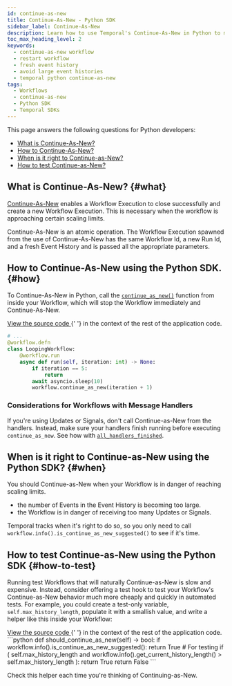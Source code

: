 ```yaml
---
id: continue-as-new
title: Continue-As-New - Python SDK
sidebar_label: Continue-As-New
description: Learn how to use Temporal's Continue-As-New in Python to manage large Event Histories by atomically creating new Workflow Executions with the same Workflow Id and fresh parameters.
toc_max_heading_level: 2
keywords:
  - continue-as-new workflow
  - restart workflow
  - fresh event history
  - avoid large event histories
  - temporal python continue-as-new
tags:
  - Workflows
  - continue-as-new
  - Python SDK
  - Temporal SDKs
---
```


This page answers the following questions for Python developers:

- [What is Continue-As-New?](#what)
- [How to Continue-As-New?](#how)
- [When is it right to Continue-as-New?](#when)
- [How to test Continue-as-New?](#how-to-test)

## What is Continue-As-New? {#what}

[Continue-As-New](/workflow-execution/continue-as-new) enables a Workflow Execution to close successfully and create a new Workflow Execution. This is necessary when the workflow is approaching certain scaling limits.

Continue-As-New is an atomic operation. The Workflow Execution spawned from the use of Continue-As-New has the same Workflow Id, a new Run Id, and a fresh Event History and is passed all the appropriate parameters.

## How to Continue-As-New using the Python SDK. {#how}

To Continue-As-New in Python, call the [`continue_as_new()`](https://python.temporal.io/temporalio.workflow.html#continue_as_new) function from inside your Workflow, which will stop the Workflow immediately and Continue-As-New.

<div class="copycode-notice-container">
  <a href="https://github.com/temporalio/documentation/blob/main/sample-apps/python/continue_as_new/your_workflows_dacx.py">
    View the source code
  </a>{' '}
  in the context of the rest of the application code.
</div>

```python
# ...
@workflow.defn
class LoopingWorkflow:
    @workflow.run
    async def run(self, iteration: int) -> None:
        if iteration == 5:
            return
        await asyncio.sleep(10)
        workflow.continue_as_new(iteration + 1)
```

### Considerations for Workflows with Message Handlers

If you're using Updates or Signals, don't call Continue-as-New from the handlers. Instead, make sure your handlers finish running before executing `continue_as_new`. See how with [`all_handlers_finished`](message-passing#wait-for-message-handlers).

## When is it right to Continue-as-New using the Python SDK? {#when}

You should Continue-as-New when your Workflow is in danger of reaching scaling limits.

- the number of Events in the Event History is becoming too large.
- the Workflow is in danger of receiving too many Updates or Signals.

Temporal tracks when it's right to do so, so you only need to call `workflow.info().is_continue_as_new_suggested()` to see if it's time.

## How to test Continue-as-New using the Python SDK {#how-to-test}

Running test Workflows that will naturally Continue-as-New is slow and expensive. Instead, consider offering a test hook to test your Workflow's Continue-as-New behavior much more cheaply and quickly in automated tests. For example, you could create a test-only variable, `self.max_history_length`, populate it with a smallish value, and write a helper like this inside your Workflow:

<div class="copycode-notice-container">
  <a href="https://github.com/temporalio/samples-python/blob/main/message_passing/safe_message_handlers/workflow.py">
    View the source code
  </a>{' '}
  in the context of the rest of the application code.
</div>
```python
def should_continue_as_new(self) -> bool:
    if workflow.info().is_continue_as_new_suggested():
        return True
    # For testing
    if (
        self.max_history_length
        and workflow.info().get_current_history_length() > self.max_history_length
    ):
        return True
    return False
```

Check this helper each time you're thinking of Continuing-as-New.
